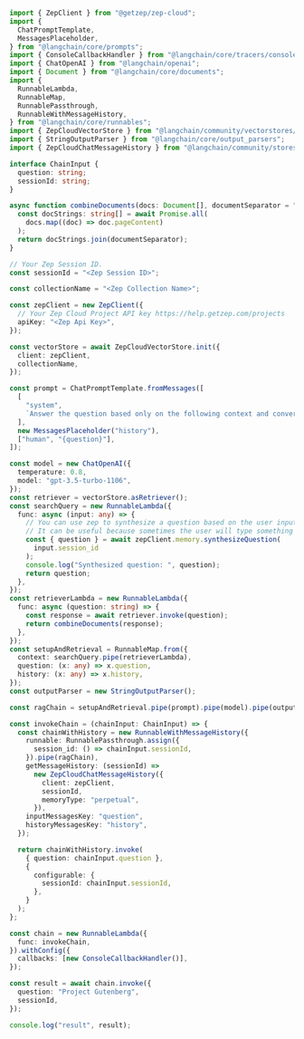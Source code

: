 ```typescript
import { ZepClient } from "@getzep/zep-cloud";
import {
  ChatPromptTemplate,
  MessagesPlaceholder,
} from "@langchain/core/prompts";
import { ConsoleCallbackHandler } from "@langchain/core/tracers/console";
import { ChatOpenAI } from "@langchain/openai";
import { Document } from "@langchain/core/documents";
import {
  RunnableLambda,
  RunnableMap,
  RunnablePassthrough,
  RunnableWithMessageHistory,
} from "@langchain/core/runnables";
import { ZepCloudVectorStore } from "@langchain/community/vectorstores/zep_cloud";
import { StringOutputParser } from "@langchain/core/output_parsers";
import { ZepCloudChatMessageHistory } from "@langchain/community/stores/message/zep_cloud";

interface ChainInput {
  question: string;
  sessionId: string;
}

async function combineDocuments(docs: Document[], documentSeparator = "\n\n") {
  const docStrings: string[] = await Promise.all(
    docs.map((doc) => doc.pageContent)
  );
  return docStrings.join(documentSeparator);
}

// Your Zep Session ID.
const sessionId = "<Zep Session ID>";

const collectionName = "<Zep Collection Name>";

const zepClient = new ZepClient({
  // Your Zep Cloud Project API key https://help.getzep.com/projects
  apiKey: "<Zep Api Key>",
});

const vectorStore = await ZepCloudVectorStore.init({
  client: zepClient,
  collectionName,
});

const prompt = ChatPromptTemplate.fromMessages([
  [
    "system",
    `Answer the question based only on the following context and conversation history: {context}`,
  ],
  new MessagesPlaceholder("history"),
  ["human", "{question}"],
]);

const model = new ChatOpenAI({
  temperature: 0.8,
  model: "gpt-3.5-turbo-1106",
});
const retriever = vectorStore.asRetriever();
const searchQuery = new RunnableLambda({
  func: async (input: any) => {
    // You can use zep to synthesize a question based on the user input and session context.
    // It can be useful because sometimes the user will type something like "yes" or "ok", which is not very useful for vector store retrieval.
    const { question } = await zepClient.memory.synthesizeQuestion(
      input.session_id
    );
    console.log("Synthesized question: ", question);
    return question;
  },
});
const retrieverLambda = new RunnableLambda({
  func: async (question: string) => {
    const response = await retriever.invoke(question);
    return combineDocuments(response);
  },
});
const setupAndRetrieval = RunnableMap.from({
  context: searchQuery.pipe(retrieverLambda),
  question: (x: any) => x.question,
  history: (x: any) => x.history,
});
const outputParser = new StringOutputParser();

const ragChain = setupAndRetrieval.pipe(prompt).pipe(model).pipe(outputParser);

const invokeChain = (chainInput: ChainInput) => {
  const chainWithHistory = new RunnableWithMessageHistory({
    runnable: RunnablePassthrough.assign({
      session_id: () => chainInput.sessionId,
    }).pipe(ragChain),
    getMessageHistory: (sessionId) =>
      new ZepCloudChatMessageHistory({
        client: zepClient,
        sessionId,
        memoryType: "perpetual",
      }),
    inputMessagesKey: "question",
    historyMessagesKey: "history",
  });

  return chainWithHistory.invoke(
    { question: chainInput.question },
    {
      configurable: {
        sessionId: chainInput.sessionId,
      },
    }
  );
};

const chain = new RunnableLambda({
  func: invokeChain,
}).withConfig({
  callbacks: [new ConsoleCallbackHandler()],
});

const result = await chain.invoke({
  question: "Project Gutenberg",
  sessionId,
});

console.log("result", result);
```
